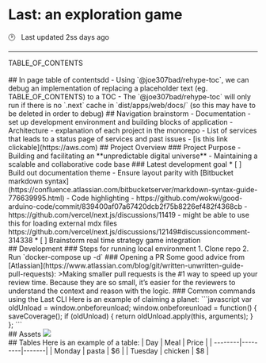 
# Last: an exploration game
🕑 &nbsp; Last updated 2ss days ago
<hr/>
<aside>TABLE_OF_CONTENTS</aside>
<InPageNav/>
<br/>
## In page table of contentsdd
- Using `@joe307bad/rehype-toc`, we can debug an implementation of replacing a placeholder text (eg. TABLE_OF_CONTENTS) to a TOC
- The `@joe307bad/rehype-toc` will only run if there is no `.next` cache in `dist/apps/web/docs/` (so this may have to be deleted in order to debug)
## Navigation brainstorm
- Documentation - set up development environment and building blocks of application
- Architecture - explanation of each project in the monorepo
  - List of services that leads to a status page of services and past issues
- [is this link clickable](https://aws.com)
## Project Overview
### Project Purpose
- Building and facilitating an **unpredictable digital universe**
- Maintaining a scalable and collaborative code base
### Latest development goal
* [ ] Build out documentation theme
  - Ensure layout parity with [Bitbucket markdown syntax](https://confluence.atlassian.com/bitbucketserver/markdown-syntax-guide-776639995.html)
  - Code highlighting
  - https://github.com/wokwi/good-arduino-code/commit/839400af07a67420dcb2f75b8226ef482f4368cb
  - https://github.com/vercel/next.js/discussions/11419
  - might be able to use this for loading external mdx files https://github.com/vercel/next.js/discussions/12149#discussioncomment-314338
* [ ] Brainstorm real time strategy game integration
<br/>
## Development
### Steps for running local environment
1. Clone repo
2. Run `docker-compose up -d`
### Opening a PR
Some good advice from [Atlassian](https://www.atlassian.com/blog/git/written-unwritten-guide-pull-requests):
>Making smaller pull requests is the #1 way to speed up your review time. Because they are so small, it’s easier for the reviewers to understand the context and reason with the logic.
### Common commands using the Last CLI
Here is an example of claiming a planet:
```javascript
var oldUnload = window.onbeforeunload;
window.onbeforeunload = function() {
    saveCoverage();
    if (oldUnload) {
        return oldUnload.apply(this, arguments);
    }
};
```
<br/>
## Assets
<img height={30} width={30} src={Assets.logo}/>
<br/>
## Tables
Here is an example of a table:
| Day     | Meal    | Price |
| --------|---------|-------|
| Monday  | pasta   | $6    |
| Tuesday | chicken | $8    |
